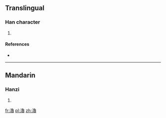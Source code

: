 {{also|澛}}
==Translingual==

===Han character===
{{Han char|rn=85|rad=水|as=15|sn=18|four=|canj=ENWA}}

# {{defn|Han|sort=水15}}

====References====
* {{Han ref|kx=0658.170|dkj=18574|hdz=31780.010|uh=7002|ud=28674}}

----

==Mandarin==

===Hanzi===
{{cmn-hanzi|pin=[[jiōng]] ([[jiong1]]), [[lǔ]] ([[lu3]]), [[yíng]] ([[ying2]])|wg=chiung<sup>1</sup>, lu<sup>3</sup>, ying<sup>2</sup>}}

# {{defn|lang=cmn|sort=水15}}

[[fr:瀂]]
[[pl:瀂]]
[[zh:瀂]]